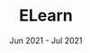 ---
company: Project
title: ELearn
date: Jun 2021 - Jul 2021
order: Jul 2021
porder: 12
description: [Elearning application with an admin and student views; allowing teachers to enroll students to courses; creating assignments and marking their submission, JAMStack application with a frontend react app; a NodeJS auth microservice and Firebase as a backend]
journey: false
skills: [materialui, javascript, bulma, firebase, react]
new: [materialui, bulma]
company_short: n/a
type: Project – ELearn
learned: using Material UI
repo: https://github.com/UTSCCSCC01/project-cloud-engineers
---